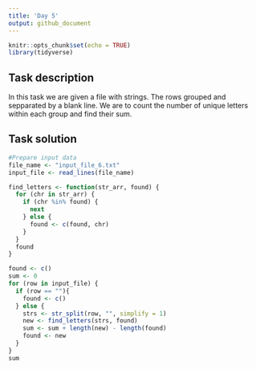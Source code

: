 ```yaml
---
title: 'Day 5'
output: github_document
---
```


```r
knitr::opts_chunk$set(echo = TRUE)
library(tidyverse)
```

## Task description
In this task we are given a file with strings. The rows grouped and sepparated by a blank line. We are to count the number of unique letters within each group and find their sum. 

## Task solution
```r
#Prepare input data
file_name <- "input_file_6.txt"
input_file <- read_lines(file_name)
```
```r
find_letters <- function(str_arr, found) {
  for (chr in str_arr) {
    if (chr %in% found) {
      next
    } else {
      found <- c(found, chr)
    }
  }
  found
}

found <- c()
sum <- 0
for (row in input_file) {
  if (row == ""){
    found <- c()
  } else {
    strs <- str_split(row, "", simplify = 1)
    new <- find_letters(strs, found) 
    sum <- sum + length(new) - length(found)
    found <- new 
  }
}
sum
```



